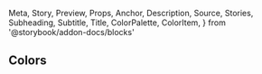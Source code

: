   Meta,
  Story,
  Preview,
  Props,
  Anchor,
  Description,
  Source,
  Stories,
  Subheading,
  Subtitle,
  Title,
  ColorPalette,
  ColorItem,
} from '@storybook/addon-docs/blocks'

<Meta title="theme/Colors" />

## Colors

<br />

<ColorPalette>
  <ColorItem title="theme.color.black" subtitle="Black" colors={[theme.colors.black]} />
  <ColorItem title="theme.color.white" subtitle="White" colors={[theme.colors.white]} />
  <ColorItem
    title="theme.color.gray"
    subtitle="Gray"
    colors={Object.values(theme.colors.gray)}
  />
  <ColorItem
    title="theme.color.red"
    subtitle="Red"
    colors={Object.values(theme.colors.red)}
  />
  <ColorItem
    title="theme.color.orange"
    subtitle="Orange"
    colors={Object.values(theme.colors.orange)}
  />
  <ColorItem
    title="theme.color.yellow"
    subtitle="Yellow"
    colors={Object.values(theme.colors.yellow)}
  />
  <ColorItem
    title="theme.color.green"
    subtitle="Green"
    colors={Object.values(theme.colors.green)}
  />
  <ColorItem
    title="theme.color.teal"
    subtitle="Teal"
    colors={Object.values(theme.colors.teal)}
  />
  <ColorItem
    title="theme.color.blue"
    subtitle="Blue"
    colors={Object.values(theme.colors.blue)}
  />
  <ColorItem
    title="theme.color.cyan"
    subtitle="Cyan"
    colors={Object.values(theme.colors.cyan)}
  />
  <ColorItem
    title="theme.color.purple"
    subtitle="Purple"
    colors={Object.values(theme.colors.purple)}
  />
  <ColorItem
    title="theme.color.pink"
    subtitle="Pink"
    colors={Object.values(theme.colors.pink)}
  />
</ColorPalette>
